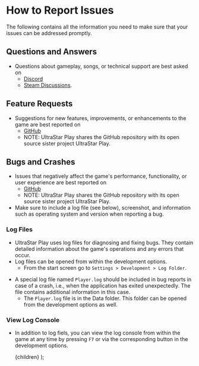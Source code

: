 
# How to Report Issues
The following contains all the information you need to make sure that your issues can be addressed promptly.

## Questions and Answers
- Questions about gameplay, songs, or technical support are best asked on
    - [Discord](https://discord.gg/PAUJFKCGbb)
    - [Steam Discussions](https://steamcommunity.com/app/2394070/discussions/).

## Feature Requests
- Suggestions for new features, improvements, or enhancements to the game are best reported on
    - [GitHub](https://github.com/UltraStar-Deluxe/Play/issues/)
    - NOTE: UltraStar Play shares the GitHub repository with its open source sister project UltraStar Play.

## Bugs and Crashes
- Issues that negatively affect the game's performance, functionality, or user experience are best reported on
    - [GitHub](https://github.com/UltraStar-Deluxe/Play/issues/)
    - NOTE: UltraStar Play shares the GitHub repository with its open source sister project UltraStar Play.
- Make sure to include a log file (see below), screenshot, and information such as operating system and version when reporting a bug.

### <a name="log-files"></a>Log Files

- UltraStar Play uses log files for diagnosing and fixing bugs. They contain detailed information about the game's operations and any errors that occur.
- Log files can be opened from within the development options.
    - From the start screen go to `Settings > Development > Log Folder`.
<TutorialVideo src="/videos/how-to-find-log-file.webm" />

- A special log file named `Player.log` should be included in bug reports in case of a crash, i.e., when the application has exited unexpectedly. The file contains additional information in this case.
    - The `Player.log` file is in the Data folder. This folder can be opened from the development options as well.
<TutorialVideo src="/videos/how-to-find-player-log-file.webm" />

### <a name="log-console"></a>View Log Console
- In addition to log fiels, you can view the log console from within the game at any time by pressing `F7` or via the corresponding button in the development options.

    <MdxLayoutComponent>{children}</MdxLayoutComponent>
);
